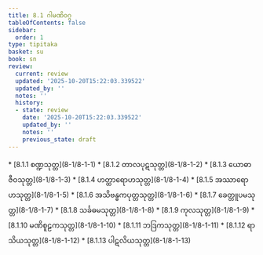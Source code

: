 ```yaml
---
title: 8.1 ဂါမဏိဝဂ္ဂ
tableOfContents: false
sidebar:
  order: 1
type: tipitaka
basket: su
book: sn
review:
  current: review
  updated: '2025-10-20T15:22:03.339522'
  updated_by: ''
  notes: ''
  history:
  - state: review
    date: '2025-10-20T15:22:03.339522'
    updated_by: ''
    notes: ''
    previous_state: draft
---
```



<DynamicBreadcrumb />


<ReviewStatus review={frontmatter.review} showDetails={true} />

<HypothesisAnnotation frontmatter={frontmatter} />



<TableOfContents book="sn" section="8.1">
* [8.1.1 စဏ္ဍသုတ္တ](8-1/8-1-1)
* [8.1.2 တာလပုဋသုတ္တ](8-1/8-1-2)
* [8.1.3 ယောဓာဇီဝသုတ္တ](8-1/8-1-3)
* [8.1.4 ဟတ္ထာရောဟသုတ္တ](8-1/8-1-4)
* [8.1.5 အဿာရောဟသုတ္တ](8-1/8-1-5)
* [8.1.6 အသိဗန္ဓကပုတ္တသုတ္တ](8-1/8-1-6)
* [8.1.7 ခေတ္တူပမသုတ္တ](8-1/8-1-7)
* [8.1.8 သင်္ခဓမသုတ္တ](8-1/8-1-8)
* [8.1.9 ကုလသုတ္တ](8-1/8-1-9)
* [8.1.10 မဏိစူဠကသုတ္တ](8-1/8-1-10)
* [8.1.11 ဘဒြကသုတ္တ](8-1/8-1-11)
* [8.1.12 ရာသိယသုတ္တ](8-1/8-1-12)
* [8.1.13 ပါဋလိယသုတ္တ](8-1/8-1-13)
</TableOfContents>